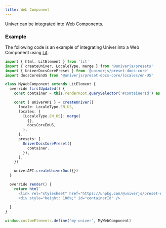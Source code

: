 ```yaml
---
title: Web Component
---
```


Univer can be integrated into Web Components.

### Example

The following code is an example of integrating Univer into a Web Component using [Lit](https://lit.dev).

```typescript
import { html, LitElement } from 'lit'
import { createUniver, LocaleType, merge } from '@univerjs/presets'
import { UniverDocsCorePreset } from '@univerjs/preset-docs-core'
import docsCoreEnUS from '@univerjs/preset-docs-core/locales/en-US'

class MyWebComponent extends LitElement {
  override firstUpdated() {
    const container = this.renderRoot.querySelector('#containerId') as HTMLDivElement

    const { univerAPI } = createUniver({
      locale: LocaleType.EN_US,
      locales: {
        [LocaleType.EN_US]: merge(
          {},
          docsCoreEnUS,
        ),
      },
      presets: [
        UniverDocsCorePreset({
          container,
        }),
      ],
    })

    univerAPI.createUniverDoc({})
  }

  override render() {
    return html`
      <link rel="stylesheet" href="https://unpkg.com/@univerjs/preset-docs-core/lib/index.css">
      <div style="height: 100%;" id="containerId" />
    `
  }
}

window.customElements.define('my-univer', MyWebComponent)
```
